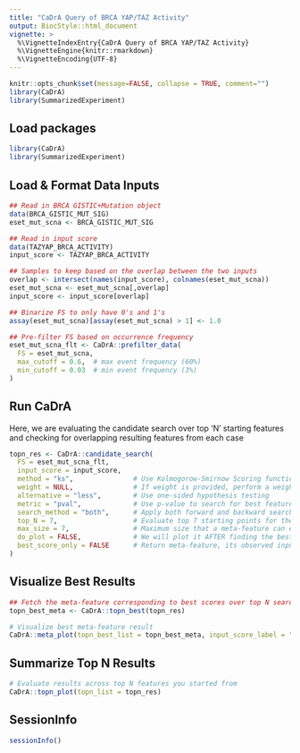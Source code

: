 ```yaml
---
title: "CaDrA Query of BRCA YAP/TAZ Activity"
output: BiocStyle::html_document
vignette: >
  %\VignetteIndexEntry{CaDrA Query of BRCA YAP/TAZ Activity}
  %\VignetteEngine{knitr::rmarkdown}
  %\VignetteEncoding{UTF-8}
---
```


```r
knitr::opts_chunk$set(message=FALSE, collapse = TRUE, comment="")
library(CaDrA)
library(SummarizedExperiment)
```

## Load packages

```r
library(CaDrA)
library(SummarizedExperiment)
```

## Load & Format Data Inputs

```r

## Read in BRCA GISTIC+Mutation object
data(BRCA_GISTIC_MUT_SIG)
eset_mut_scna <- BRCA_GISTIC_MUT_SIG

## Read in input score
data(TAZYAP_BRCA_ACTIVITY)
input_score <- TAZYAP_BRCA_ACTIVITY

## Samples to keep based on the overlap between the two inputs
overlap <- intersect(names(input_score), colnames(eset_mut_scna))
eset_mut_scna <- eset_mut_scna[,overlap]
input_score <- input_score[overlap]

## Binarize FS to only have 0's and 1's
assay(eset_mut_scna)[assay(eset_mut_scna) > 1] <- 1.0

## Pre-filter FS based on occurrence frequency
eset_mut_scna_flt <- CaDrA::prefilter_data(
  FS = eset_mut_scna,
  max_cutoff = 0.6,  # max event frequency (60%)
  min_cutoff = 0.03  # min event frequency (3%)
) 

```

## Run CaDrA

Here, we are evaluating the candidate search over top 'N' starting features and checking for overlapping resulting features from each case

```r

topn_res <- CaDrA::candidate_search(
  FS = eset_mut_scna_flt,
  input_score = input_score,
  method = "ks",               # Use Kolmogorow-Smirnow Scoring function 
  weight = NULL,               # If weight is provided, perform a weighted-KS test
  alternative = "less",        # Use one-sided hypothesis testing
  metric = "pval",             # Use p-value to search for best feature
  search_method = "both",      # Apply both forward and backward search
  top_N = 7,                   # Evaluate top 7 starting points for the search
  max_size = 7,                # Maximum size that a meta-feature can extend to do for a given search
  do_plot = FALSE,             # We will plot it AFTER finding the best hits
  best_score_only = FALSE      # Return meta-feature, its observed input scores and corresponding best score
)

```

## Visualize Best Results

```r

## Fetch the meta-feature corresponding to best scores over top N searches
topn_best_meta <- CaDrA::topn_best(topn_res)

# Visualize best meta-feature result
CaDrA::meta_plot(topn_best_list = topn_best_meta, input_score_label = "YAP/TAZ Activity")

```

## Summarize Top N Results

```r

# Evaluate results across top N features you started from
CaDrA::topn_plot(topn_list = topn_res) 

```

## SessionInfo

```r
sessionInfo()
```

